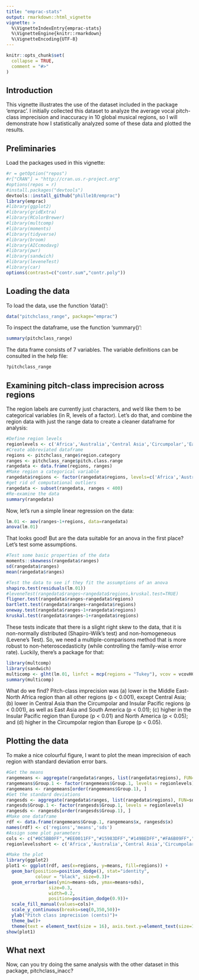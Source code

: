 ```yaml
---
title: "emprac-stats"
output: rmarkdown::html_vignette
vignette: >
  %\VignetteIndexEntry{emprac-stats}
  %\VignetteEngine{knitr::rmarkdown}
  %\VignetteEncoding{UTF-8}
---
```


```r
knitr::opts_chunk$set(
  collapse = TRUE,
  comment = "#>"
)
```

## Introduction

This vignette illustrates the use of the dataset included in the package 'emprac'. I initially collected this dataset to analyze the average vocal pitch-class imprecision and inaccuracy in 10 global musical regions, so I will demonstrate how I statistically analyzed some of these data and plotted the results.

## Preliminaries
Load the packages used in this vignette:

```r
#r = getOption("repos")
#r["CRAN"] = "http://cran.us.r-project.org"
#options(repos = r)
#install.packages("devtools")
devtools::install_github("phille10/emprac")
library(emprac)
#library(ggplot2)
#library(gridExtra)
#library(RColorBrewer)
#library(multcomp)
#library(moments)
#library(tidyverse)
#library(broom)
#library(AICcmodavg)
#library(pwr)
#library(sandwich)
#library(leveneTest)
#library(car)
options(contrast=c("contr.sum","contr.poly"))


```

## Loading the data
To load the data, use the function 'data()': 

```r
data("pitchclass_range", package="emprac")
```

To inspect the dataframe, use the function 'summary()':

```r
summary(pitchclass_range)
```

The data frame consists of 7 variables. The variable definitions can be consulted in the help file:

```r
?pitchclass_range
```

## Examining pitch-class imprecision across regions
The region labels  are currently just characters, and we'd like them to be categorical variables (in R, levels of a factor). Let's do that, and combine the region data with just the range data to create a cleaner dataframe for analysis:
```r
#Define region levels
regionlevels <- c('Africa','Australia','Central Asia','Circumpolar','East Asia','Europe','Insular Pacific','Middle East North Africa','North America','South America')
#Create abbreviated dataframe
regions <- pitchclass_range$region.category
ranges <- pitchclass_range$pitch.class.range
rangedata <- data.frame(regions, ranges)
#Make region a categorical variable
rangedata$regions <- factor(rangedata$regions, levels=c('Africa','Australia','Central Asia','Circumpolar','East Asia','Europe','Insular Pacific','Middle East North Africa','North America','South America'))
#get rid of computational outliers
rangedata <- subset(rangedata, ranges < 400)
#Re-examine the data
summary(rangedata)
```

Now, let's run a simple linear regression on the data:
```r
lm.01 <- aov(ranges~1+regions, data=rangedata)
anova(lm.01)
```

That looks good! But are the data suitable for an anova in the first place? Let's test some assumptions.
```r
#Test some basic properties of the data
moments::skewness(rangedata$ranges)
sd(rangedata$ranges)
mean(rangedata$ranges)

#Test the data to see if they fit the assumptions of an anova
shapiro.test(residuals(lm.01))
#leveneTest(rangedata$ranges~rangedata$regions,kruskal.test=TRUE)
fligner.test(rangedata$ranges~rangedata$regions)
bartlett.test(rangedata$ranges~rangedata$regions)
oneway.test(rangedata$ranges~1+rangedata$regions)
kruskal.test(rangedata$ranges~1+rangedata$regions)
```

These tests indicate that there is a slight right skew to the data, that it is non-normally distributed (Shapiro-Wilk's test) and non-homogeneous (Levene's Test). So, we need a multiple-comparisons method that is more robust to non-heteroscedasticity (while controlling the family-wise error rate). Luckily, there's a package for that:
```r
library(multcomp)
library(sandwich)
multicomp <- glht(lm.01, linfct = mcp(regions = "Tukey"), vcov = vcovHC)
summary(multicomp)
```

What do we find? Pitch-class imprecision was (a) lower in the Middle East-North Africa region than all other regions (p < 0.001), except Central Asia; (b) lower in Central Asia than the Circumpolar and Insular Pacific regions (p < 0.001), as well as East Asia and South America (p < 0.01); (c) higher in the Insular Pacific region than Europe (p < 0.01) and North America (p < 0.05); and (d) higher in the Circumpolar region than Europe (p < 0.05).  

## Plotting the data
To make a nice colourful figure, I want to plot the mean imprecision of each region with standard deviation error bars.

```r
#Get the means 
rangemeans <- aggregate(rangedata$ranges, list(rangedata$regions), FUN=mean)
rangemeans$Group.1 <- factor(rangemeans$Group.1, levels = regionlevels)
rangemeans <- rangemeans[order(rangemeans$Group.1), ]
#Get the standard deviations
rangesds <- aggregate(rangedata$ranges, list(rangedata$regions), FUN=sd)
rangesds$Group.1 <- factor(rangesds$Group.1, levels = regionlevels)
rangesds <- rangesds[order(rangesds$Group.1), ]
#Make one dataframe
rdf <- data.frame(rangemeans$Group.1, rangemeans$x, rangesds$x)
names(rdf) <- c('regions','means','sds')
#Assign some plot parameters
cols <- c("#0C5BB0FF","#EE0011FF","#15983DFF","#149BEDFF","#FA6B09FF","#EC579AFF","#A1C720FF","#FEC10BFF","#9A703EFF","#16A08CFF")
regionlevelsshort <- c('Africa','Australia','Central Asia','Circumpolar','East Asia','Europe','Insular Pacific','Middle East','North America','South America')

#Make the plot
library(ggplot2)
plot1 <- ggplot(rdf, aes(x=regions, y=means, fill=regions)) + 
  geom_bar(position=position_dodge(), stat="identity",
           colour = "black", size=0.3)+
  geom_errorbar(aes(ymin=means-sds, ymax=means+sds),
                size=0.3,
                width=0.2,
                position=position_dodge(0.9))+
  scale_fill_manual(values=cols)+
  scale_y_continuous(breaks=seq(0,350,50))+
  ylab("Pitch class imprecision (cents)")+
  theme_bw()+
  theme(text = element_text(size = 16), axis.text.y=element_text(size=14), axis.title.x = element_blank(),axis.text.x = element_blank(), axis.ticks.x = element_blank(), axis.line = element_blank(), axis.ticks.length.x = unit(0, "pt"), legend.position="top") 
show(plot1)

```

## What next
Now, can you try doing the same analysis with the other dataset in this package, pitchclass_inacc?
